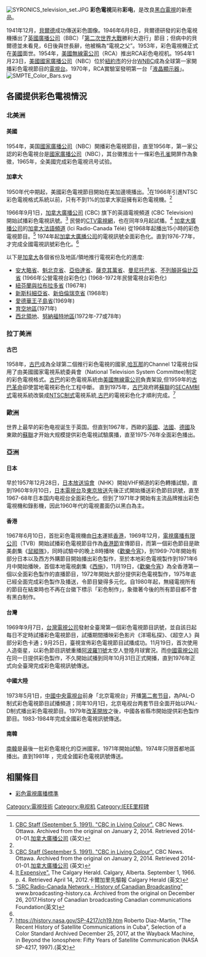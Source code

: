 {{expand English|Color television|time=2016-3-11}}
[[File:SYRONICS_television_set.JPG|thumb]]
'''彩色電視'''简称'''彩电'''，是改良[[黑白電視|黑白電視]]的新產品。

1941年12月，[[貝爾德|貝爾德]]成功傳送彩色圖像。1946年6月8日，貝爾德研發的彩色電視機播出了[[英國廣播公司|英國廣播公司]]（BBC）「[[第二次世界大戰|第二次世界大戰]]勝利大遊行」節目；但病中的貝爾德並未看見，6日後與世長辭，他被稱為“電視之父”。1953年，彩色電視機正式在[[美國|美國]]面世。1954年，[[美國無線電公司|美國無線電公司]]（RCA）推出RCA彩色电视机。1954年1月23日，[[美國|美國]][[國家廣播公司|國家廣播公司]]（NBC）位於[[紐約市|紐約市]]的分台[[WNBC|WNBC]]成為全球第一家開播彩色電視節目的[[電視台|電視台]]。1970年，RCA實驗室發明第一台「[[液晶顯示器|液晶顯示器]]」。
[[File:SMPTE_Color_Bars.svg|thumb]]

==各國提供彩色電視情況==
=== 北美洲 ===
==== 美國====
1954年，美国[[國家廣播公司|國家廣播公司]]（NBC）開播彩色電視節目，直至1956年，第一家公認的彩色電視台是[[國家廣播公司|國家廣播公司]]（NBC），其台徽推出十一條彩色[[孔雀|孔雀]]開屏作為象徵，1965年，全美國完成彩色電視讯号试验。
==== 加拿大 ====
1950年代中期起，美國彩色電視節目開始在美加邊境播出。<ref name="#1">[https://web.archive.org/web/20140102194040/http://www.cbc.ca/archives/categories/arts-entertainment/media/canada-tunes-in-the-early-years-of-radio-and-tv/cbc-in-living-colour.html  CBC Staff (September 5, 1991). "CBC in Living Colour".] CBC News. Ottawa. Archived from the original on January 2, 2014. Retrieved 2014-01-01.[[加拿大廣播公司|加拿大廣播公司]] (英文) </ref>在1966年引進NTSC彩色電視格式系統以前，只有不到1%的加拿大家庭擁有彩色電視機。<ref name="#1"/>

1966年9月1日，[[加拿大廣播公司|加拿大廣播公司]] (CBC) 旗下的英語電視頻道 (CBC Television) 開始試播彩色電視訊號。<ref>[https://web.archive.org/web/20140102194040/http://www.cbc.ca/archives/categories/arts-entertainment/media/canada-tunes-in-the-early-years-of-radio-and-tv/cbc-in-living-colour.html  CBC Staff (September 5, 1991). "CBC in Living Colour".] CBC News. Ottawa. Archived from the original on January 2, 2014. Retrieved 2014-01-01.[[加拿大廣播公司|加拿大廣播公司]] (英文)</ref> 民營的[[CTV電視網|CTV電視網]]，也在同年9月起試播。<ref>[https://news.google.com/newspapers?id=yWhkAAAAIBAJ&sjid=unwNAAAAIBAJ&dq=introduction%20of%20colour%20television%20in%20canada&pg=3834%2C322129"Color It Expensive". ] {{Wayback|url=https://news.google.com/newspapers?id=yWhkAAAAIBAJ&sjid=unwNAAAAIBAJ&dq=introduction%20of%20colour%20television%20in%20canada&pg=3834%2C322129 |date=20191221150400 }}The Calgary Herald. Calgary, Alberta. September 1, 1966. p. 4. Retrieved April 14, 2012.卡爾加里先驅報 Calgary Herald (英文)</ref>
[[加拿大廣播公司|加拿大廣播公司]]的[[加拿大法語頻道|加拿大法語頻道]] (Ici Radio-Canada Télé) 從1968年起播出15小時的彩色電視節目。<ref>[http://www.broadcasting-history.ca/listing_and_histories/src-radio-canada-network "SRC Radio-Canada Network - History of Canadian Broadcasting"] {{Wayback|url=http://www.broadcasting-history.ca/listing_and_histories/src-radio-canada-network |date=20171226073947 }}www.broadcasting-history.ca. Archived from the original on December 26, 2017.History of Canadian broadcasting Canadian communications Foundation(英文)</ref>
1974年起[[加拿大廣播公司|加拿大廣播公司]]的電視訊號全面彩色化。直到1976-77年，才完成全國電視訊號彩色化。<ref name="#1"/>

以下是[[加拿大|加拿大]]各個省份及地區/領地推行電視彩色化的進度:

* [[安大略省|安大略省]]、[[魁北克省|魁北克省]]、[[亞伯達省|亞伯達省]]、[[薩克其萬省|薩克其萬省]]、[[曼尼托巴省|曼尼托巴省]]、[[不列顛哥倫比亞省|不列顛哥倫比亞省]] (1966年公營電視台彩色化) (1968-1972年民營電視台彩色化) 
* [[紐芬蘭與拉布拉多省|紐芬蘭與拉布拉多省]] (1967年)
* [[新斯科細亞省|新斯科細亞省]]、[[新伯倫瑞克省|新伯倫瑞克省]] (1968年)
* [[愛德華王子島省|愛德華王子島省]](1969年)
* [[育空地區|育空地區]](1971年)
* [[西北領地|西北領地]]、[[努納福特地區|努納福特地區]](1972年-77或78年)
=== 拉丁美洲 ===
====古巴====
1958年，[[古巴|古巴]]成為全球第二個推行彩色電視的國家,[[哈瓦那|哈瓦那]]的Channel 12電視台採用了由美國國家電視系統委員會（National Television System Committee)制定的彩色電視格式。[[古巴|古巴]]的彩色電視系統由[[美國無線電公司|美國無線電公司]]負責架設,但1959年的[[古巴革命|古巴革命]]卻使當地電視彩色化工程中斷。
直到1975年，[[古巴|古巴]]政府將[[蘇聯|蘇聯]]的[[SECAM制式|SECAM制式]]電視系統改裝成[[NTSC制式|NTSC制式]]電視系統,[[古巴|古巴]]的電視彩色化才順利完成。<ref>https://history.nasa.gov/SP-4217/ch19.htm {{Wayback|url=https://history.nasa.gov/SP-4217/ch19.htm |date=20171225231626 }} Roberto Diaz-Martin, "The Recent History of Satellite Communications in Cuba", Selection of a Color Standard Archived December 25, 2017, at the Wayback Machine, in Beyond the Ionosphere: Fifty Years of Satellite Communication (NASA SP-4217, 1997).(英文)</ref>

=== 歐洲 ===
世界上最早的彩色电视诞生于英国。但直到1967年，西歐的[[英國|英國]]、[[法國|法國]]、[[德國|德國]]及東歐的[[蘇聯|蘇聯]]才开始大规模提供彩色電視試驗廣播，直至1975-76年全面彩色播出。

=== 亞洲===
==== 日本====
早於1957年12月28日，[[日本放送協會|日本放送協會]]（NHK）開始VHF頻道的彩色轉播試驗，直到1960年9月10日，[[日本電視台|日本電視台]]及[[東京放送|東京放送]]先後正式開始播送彩色節目訊號，直至1967-68年日本国内电视台全面彩色化。但到了1971年才開始有主流品牌推出彩色電視機和錄影機，因此1960年代的電視畫面仍以黑白為主。

==== 香港====
1967年6月10日，首批彩色電視機由[[日本|日本]]運抵[[香港|香港]]，1969年12月，[[電視廣播有限公司|電視廣播有限公司]]（TVB）開始試播彩色電視節目作為[[香港節|香港節]]宣傳節目，而第一個彩色節目是歐美劇集《[[鼠縱隊|鼠縱隊]]》，同時試驗中的晚上8時播映《[[歡樂今宵|歡樂今宵]]》，到1969-70年開始有部分日本以及西方外購節目開始播出彩色製作，至於本地彩色電視製作到1971年6月中開始播映，首個本地電視劇集《[[西施|西施]]》，11月19日，《[[歡樂今宵|歡樂今宵]]》為全香港第一個以全面彩色製作的直播節目，1972年開始大部分提供彩色電視製作，1975年底已經全面完成彩色製作及播送，令節目變得多元化。自1980年起，無綫電視所有的節目在結束時也不再在台徽下標示「彩色制作」，象徵著今後的所有節目都不會有黑白制作。

==== 台灣====
1969年9月7日，[[台灣電視公司|台灣電視公司]]發射全臺灣第一個彩色電視節目訊號，並自該日起每日不定時試播彩色電視節目，試播期間播映彩色影片《洋場私探》、《超空人》與部分彩色卡通；9月25日，臺視宣佈彩色電視節目試播成功。11月19日，首次使用人造衛星，以彩色節目訊號重播[[阿波羅11號|阿波羅11號]]太空人登陸月球實況。而[[中國電視公司|中國電視公司]]在同一日提供彩色製作，不久開始試播到同年10月31日正式開播，直到1976年正式向全臺灣完成彩色電視訊號傳送。

==== 中國大陸 ====
1973年5月1日，[[中國中央電視台|中國中央電視台]]前身「北京電視台」开播[[CCTV-2|第二套节目]]，為PAL-D制式彩色電視節目試播頻道；同年10月1日，北京电视台两套节目全面开始以PAL-D制式播出彩色電視節目。1979年[[改革開放|改革開放]]之後，中國各省縣市開始提供彩色製作節目。1983-1984年完成全國彩色電視訊號傳送。

==== 南韓 ====
[[南韓|南韓]]是最後一批彩色電視化的亞洲國家。1971年開始試驗。1974年只限首都地區播出。直到1981年 ，完成全國彩色電視訊號傳送。

==相關條目==
*[[彩色電視廣播標準|彩色電視廣播標準]]

[[Category:電視技術|Category:電視技術]]
[[Category:电视机|Category:电视机]]
[[Category:IEEE里程碑|Category:IEEE里程碑]]